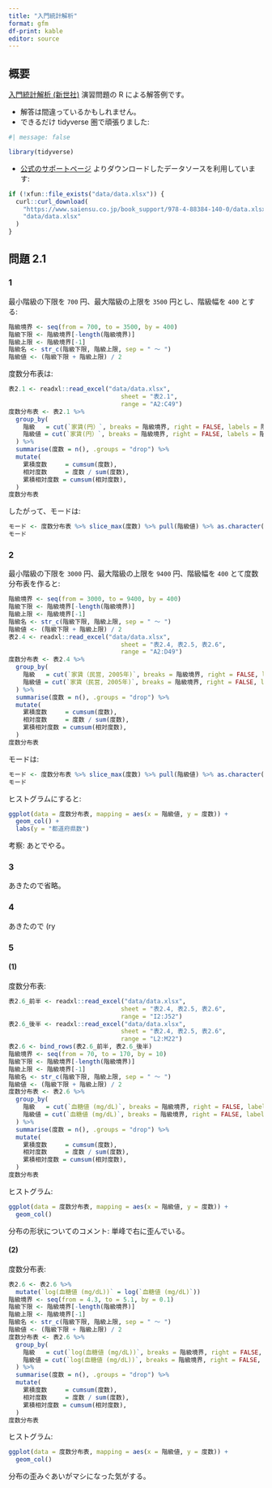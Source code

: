 ```yaml
---
title: "入門統計解析"
format: gfm
df-print: kable
editor: source
---
```


## 概要

[入門統計解析 (新世社)](https://www.saiensu.co.jp/search/?isbn=978-4-88384-140-0&y=2009) 演習問題の R による解答例です。

- 解答は間違っているかもしれません。
- できるだけ tidyverse 圏で頑張りました:

```r
#| message: false

library(tidyverse)
```

- [公式のサポートページ](https://www.saiensu.co.jp/search/?isbn=978-4-88384-140-0&y=2009#support) よりダウンロードしたデータソースを利用しています:

```r
if (!xfun::file_exists("data/data.xlsx")) {
  curl::curl_download(
    "https://www.saiensu.co.jp/book_support/978-4-88384-140-0/data.xlsx",
    "data/data.xlsx"
  )
}
```


## 問題 2.1

### 1

最小階級の下限を `700` 円、最大階級の上限を `3500` 円とし、階級幅を `400` とする:

```r
階級境界 <- seq(from = 700, to = 3500, by = 400)
階級下限 <- 階級境界[-length(階級境界)]
階級上限 <- 階級境界[-1]
階級名 <- str_c(階級下限, 階級上限, sep = " ～ ")
階級値 <- (階級下限 + 階級上限) / 2
```

度数分布表は:

```r
表2.1 <- readxl::read_excel("data/data.xlsx",
                               sheet = "表2.1",
                               range = "A2:C49")
度数分布表 <- 表2.1 %>% 
  group_by(
    階級   = cut(`家賃(円）`, breaks = 階級境界, right = FALSE, labels = 階級名),
    階級値 = cut(`家賃(円）`, breaks = 階級境界, right = FALSE, labels = 階級値),
  ) %>% 
  summarise(度数 = n(), .groups = "drop") %>% 
  mutate(
    累積度数     = cumsum(度数),
    相対度数     = 度数 / sum(度数),
    累積相対度数 = cumsum(相対度数),
  )
度数分布表
```

したがって、モードは:

```r
モード <- 度数分布表 %>% slice_max(度数) %>% pull(階級値) %>% as.character() %>% as.integer()
モード
```


### 2

最小階級の下限を `3000` 円、最大階級の上限を `9400` 円、階級幅を `400` とて度数分布表を作ると:

```r
階級境界 <- seq(from = 3000, to = 9400, by = 400)
階級下限 <- 階級境界[-length(階級境界)]
階級上限 <- 階級境界[-1]
階級名 <- str_c(階級下限, 階級上限, sep = " ～ ")
階級値 <- (階級下限 + 階級上限) / 2
表2.4 <- readxl::read_excel("data/data.xlsx",
                               sheet = "表2.4, 表2.5, 表2.6",
                               range = "A2:D49")
度数分布表 <- 表2.4 %>% 
  group_by(
    階級   = cut(`家賃（民営, 2005年)`, breaks = 階級境界, right = FALSE, labels = 階級名),
    階級値 = cut(`家賃（民営, 2005年)`, breaks = 階級境界, right = FALSE, labels = 階級値),
  ) %>% 
  summarise(度数 = n(), .groups = "drop") %>% 
  mutate(
    累積度数     = cumsum(度数),
    相対度数     = 度数 / sum(度数),
    累積相対度数 = cumsum(相対度数),
  )
度数分布表
```

モードは:

```r
モード <- 度数分布表 %>% slice_max(度数) %>% pull(階級値) %>% as.character() %>% as.integer()
モード
```


ヒストグラムにすると:

```r
ggplot(data = 度数分布表, mapping = aes(x = 階級値, y = 度数)) +
  geom_col() +
  labs(y = "都道府県数")
```

考察: あとでやる。


### 3

あきたので省略。


### 4

あきたので (ry


### 5

#### (1)

度数分布表:

```r
表2.6_前半 <- readxl::read_excel("data/data.xlsx",
                               sheet = "表2.4, 表2.5, 表2.6",
                               range = "I2:J52")
表2.6_後半 <- readxl::read_excel("data/data.xlsx",
                               sheet = "表2.4, 表2.5, 表2.6",
                               range = "L2:M22")
表2.6 <- bind_rows(表2.6_前半, 表2.6_後半)
階級境界 <- seq(from = 70, to = 170, by = 10)
階級下限 <- 階級境界[-length(階級境界)]
階級上限 <- 階級境界[-1]
階級名 <- str_c(階級下限, 階級上限, sep = " ～ ")
階級値 <- (階級下限 + 階級上限) / 2
度数分布表 <- 表2.6 %>% 
  group_by(
    階級   = cut(`血糖値 (mg/dL)`, breaks = 階級境界, right = FALSE, labels = 階級名),
    階級値 = cut(`血糖値 (mg/dL)`, breaks = 階級境界, right = FALSE, labels = 階級値),
  ) %>% 
  summarise(度数 = n(), .groups = "drop") %>% 
  mutate(
    累積度数     = cumsum(度数),
    相対度数     = 度数 / sum(度数),
    累積相対度数 = cumsum(相対度数),
  )
度数分布表
```

ヒストグラム:

```r
ggplot(data = 度数分布表, mapping = aes(x = 階級値, y = 度数)) +
  geom_col()
```

分布の形状についてのコメント: 単峰で右に歪んでいる。


#### (2)

度数分布表:

```r
表2.6 <- 表2.6 %>%
  mutate(`log(血糖値 (mg/dL))` = log(`血糖値 (mg/dL)`))
階級境界 <- seq(from = 4.3, to = 5.1, by = 0.1)
階級下限 <- 階級境界[-length(階級境界)]
階級上限 <- 階級境界[-1]
階級名 <- str_c(階級下限, 階級上限, sep = " ～ ")
階級値 <- (階級下限 + 階級上限) / 2
度数分布表 <- 表2.6 %>% 
  group_by(
    階級   = cut(`log(血糖値 (mg/dL))`, breaks = 階級境界, right = FALSE, labels = 階級名),
    階級値 = cut(`log(血糖値 (mg/dL))`, breaks = 階級境界, right = FALSE, labels = 階級値),
  ) %>% 
  summarise(度数 = n(), .groups = "drop") %>% 
  mutate(
    累積度数     = cumsum(度数),
    相対度数     = 度数 / sum(度数),
    累積相対度数 = cumsum(相対度数),
  )
度数分布表
```

ヒストグラム:

```r
ggplot(data = 度数分布表, mapping = aes(x = 階級値, y = 度数)) +
  geom_col()
```

分布の歪みぐあいがマシになった気がする。